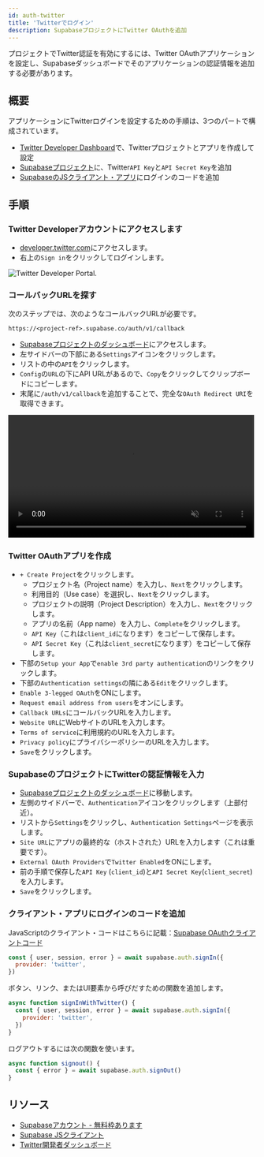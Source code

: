 ```yaml
---
id: auth-twitter
title: 'Twitterでログイン'
description: SupabaseプロジェクトにTwitter OAuthを追加
---
```



プロジェクトでTwitter認証を有効にするには、Twitter OAuthアプリケーションを設定し、Supabaseダッシュボードでそのアプリケーションの認証情報を追加する必要があります。

## 概要

アプリケーションにTwitterログインを設定するための手順は、3つのパートで構成されています。

- [Twitter Developer Dashboard](https://developer.twitter.com/en/portal/dashboard)で、Twitterプロジェクトとアプリを作成して設定
- [Supabaseプロジェクト](https://supabase.com)に、Twitter`API Key`と`API Secret Key`を追加
- [SupabaseのJSクライアント・アプリ](https://github.com/supabase/supabase-js)にログインのコードを追加

## 手順

### Twitter Developerアカウントにアクセスします

- [developer.twitter.com](https://developer.twitter.com)にアクセスします。
- 右上の`Sign in`をクリックしてログインします。

![Twitter Developer Portal.](/img/guides/twitter-portal.png)

### コールバックURLを探す

次のステップでは、次のようなコールバックURLが必要です。

`https://<project-ref>.supabase.co/auth/v1/callback`

- [Supabaseプロジェクトのダッシュボード](https://supabase.com)にアクセスします。
- 左サイドバーの下部にある`Settings`アイコンをクリックします。
- リストの中の`API`をクリックします。
- `Config`の`URL`の下にAPI URLがあるので、`Copy`をクリックしてクリップボードにコピーします。
- 末尾に`/auth/v1/callback`を追加することで、完全な`OAuth Redirect URI`を取得できます。

<video width="99%" muted playsInline controls="true">
  <source src="/docs/videos/api/api-url-and-key.mp4" type="video/mp4" muted playsInline />
</video>

### Twitter OAuthアプリを作成

- `+ Create Project`をクリックします。
  - プロジェクト名（Project name）を入力し、`Next`をクリックします。
  - 利用目的（Use case）を選択し、`Next`をクリックします。
  - プロジェクトの説明（Project Description）を入力し、`Next`をクリックします。
  - アプリの名前（App name）を入力し、`Complete`をクリックします。
  - `API Key`（これは`client_id`になります）をコピーして保存します。
  - `API Secret Key`（これは`client_secret`になります）をコピーして保存します。
- 下部の`Setup your App`で`enable 3rd party authentication`のリンクをクリックします。
- 下部の`Authentication settings`の隣にある`Edit`をクリックします。
- `Enable 3-legged OAuth`をONにします。
- `Request email address from users`をオンにします。
- `Callback URLs`にコールバックURLを入力します。
- `Website URL`にWebサイトのURLを入力します。
- `Terms of service`に利用規約のURLを入力します。
- `Privacy policy`にプライバシーポリシーのURLを入力します。
- `Save`をクリックします。

### SupabaseのプロジェクトにTwitterの認証情報を入力

- [Supabaseプロジェクトのダッシュボード](https://supabase.com)に移動します。
- 左側のサイドバーで、`Authentication`アイコンをクリックします（上部付近）。
- リストから`Settings`をクリックし、`Authentication Settings`ページを表示します。
- `Site URL`にアプリの最終的な（ホストされた）URLを入力します（これは重要です）。
- `External OAuth Providers`で`Twitter Enabled`をONにします。
- 前の手順で保存した`API Key` (`client_id`)と`API Secret Key`(`client_secret`)を入力します。
- `Save`をクリックします。

### クライアント・アプリにログインのコードを追加

JavaScriptのクライアント・コードはこちらに記載：[Supabase OAuthクライアントコード](/docs/reference/javascript/auth-signin#sign-in-using-third-party-providers)

```js
const { user, session, error } = await supabase.auth.signIn({
  provider: 'twitter',
})
```

ボタン、リンク、またはUI要素から呼びだすための関数を追加します。

```js
async function signInWithTwitter() {
  const { user, session, error } = await supabase.auth.signIn({
    provider: 'twitter',
  })
}
```

ログアウトするには次の関数を使います。

```js
async function signout() {
  const { error } = await supabase.auth.signOut()
}
```

## リソース

- [Supabaseアカウント - 無料枠あります](https://supabase.com)
- [Supabase JSクライアント](https://github.com/supabase/supabase-js)
- [Twitter開発者ダッシュボード](https://developer.twitter.com/en/portal/dashboard)
